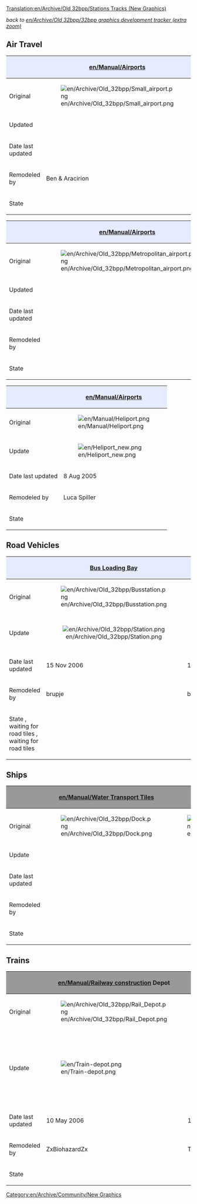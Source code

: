 [[Translation:en/Archive/Old 32bpp/Stations Tracks (New Graphics)]]
{{en/Linking}}

''back to [[en/Archive/Old 32bpp/32bpp graphics development tracker (extra zoom)]]''

== Air Travel ==
{| border=1
!style="background:#e7ebff;" |
!style="background:#e7ebff;" |[[en/Manual/Airports]]
!style="background:#e7ebff;" |[[en/Manual/Airports]]
|-
|Original
|[[File:en/Archive/Old 32bpp/Small airport.png]]
|[[File:en/Archive/Old 32bpp/City airport.png]]
|-
|Updated
|
|
|-
|Date last updated
|
|
|-
|Remodeled by
|Ben & Aracirion
|Ben & Aracirion
|-
|State
{{en/Archive/Old 32bpp/WIP}}
{{en/Archive/Old 32bpp/WIP}}
|}

{| border=1
!style="background:#e7ebff;" |
!style="background:#e7ebff;" |[[en/Manual/Airports]]
!style="background:#e7ebff;" |[[en/Manual/Airports]]
|-
|Original
|[[File:en/Archive/Old 32bpp/Metropolitan airport.png]]
|[[File:en/Archive/Old 32bpp/International airport.png]]
|-
|Updated
|
|
|-
|Date last updated
|
|
|-
|Remodeled by
|
|
|-
|State
{{en/Archive/Old 32bpp/Unclaimed}}
{{en/Archive/Old 32bpp/Unclaimed}}
|}

{| border=1
!style="background:#e7ebff;" | 
!style="background:#e7ebff;" |[[en/Manual/Airports]]
|-
|Original
|[[File:en/Manual/Heliport.png]]
|-
|Update
|[[File:en/Heliport new.png]]
|-
|Date last updated
|8 Aug 2005
|-
|Remodeled by
|Luca Spiller
|-
|State
{{en/Archive/Old 32bpp/WIP}}
|}

== Road Vehicles ==
{| border=2
!style="background:#e7ebff;" | 
!style="background:#e7ebff;" |[[en/Manual/Loading Bays|Bus Loading Bay]]
!style="background:#e7ebff;" |[[en/Manual/Loading Bays|Lorry Loading Bay]]
!style="background:#e7ebff;" |[[en/Manual/Road vehicles]] [[en/Manual/Depots]]
|-
|Original
|[[File:en/Archive/Old 32bpp/Busstation.png]]
|[[File:en/Archive/Old 32bpp/Lorry.png]]
|[[File:en/Archive/Old 32bpp/Road Depot.png]]
|-
|Update
|<center>[[File:en/Archive/Old 32bpp/Station.png]]
|[[File:en/Archive/Old 32bpp/Truckstation sm.png]]
|[[File:en/Archive/Old 32bpp/Depot 711.png]]
|-
|Date last updated
|15 Nov 2006
|15 Nov 2006
|24 Nov 2006
|-
|Remodeled by
|brupje
|brupje
|brupje 
|-
|State
{{en/Archive/Old 32bpp/WIP}}, waiting for road tiles
{{en/Archive/Old 32bpp/WIP}}, waiting for road tiles
{{en/Archive/Old 32bpp/WIP}}
|}

== Ships ==
{| border=2
!style="background:#999999;" | 
!style="background:#999999;" |[[en/Manual/Water Transport Tiles]]
!style="background:#999999;" |[[en/Manual/Ships|Ship]] Depot
|-
|Original
|[[File:en/Archive/Old 32bpp/Dock.png]]
|[[File:en/Archive/Old 32bpp/Ship yard.png]]
|-
|Update
|
|
|-
|Date last updated
|
|
|-
|Remodeled by
|
| 
|-
|State
{{en/Archive/Old 32bpp/Unclaimed}}
{{en/Archive/Old 32bpp/Unclaimed}}
|}

== Trains ==
{| border=2
!style="background:#999999;" | 
!style="background:#999999;" |[[en/Manual/Railway construction]] Depot
!style="background:#999999;" |[[en/Manual/Base Set/Monorail]] Depot
!style="background:#999999;" |[[en/Manual/Base Set/MagLev]] Depot
!style="background:#999999;" |
|-
|Original
|[[File:en/Archive/Old 32bpp/Rail Depot.png]]
|[[File:en/Archive/Old 32bpp/Monorail Depot.png]]
|[[File:en/Archive/Old 32bpp/Maglev Depot.png]]
|
|-
|Update
|[[File:en/Train-depot.png]]
|[[File:en/Monodepot.jpeg|center|150px]]
|[[File:en/Archive/Old 32bpp/Depot mag4 120.png|center|150px|]]
|
|-
|Date last updated
|10 May 2006
|19 Mar 2007
|10 May 2006
|
|-
|Remodeled by
|ZxBiohazardZx
|TagDaze
|ZxBiohazardZx
|
|-
|State
{{en/Archive/Old 32bpp/WIP}}
{{en/Archive/Old 32bpp/WIP}}
{{en/Archive/Old 32bpp/WIP}}
{{en/Archive/Old 32bpp/Unclaimed}}
|}

[[Category:en/Archive/Community/New Graphics]]